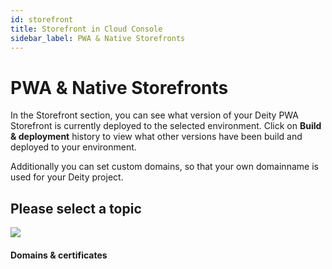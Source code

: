 ```yaml
---
id: storefront
title: Storefront in Cloud Console
sidebar_label: PWA & Native Storefronts
---
```



# PWA & Native Storefronts

In the Storefront section, you can see what version of your Deity PWA Storefront is currently deployed to the selected environment. Click on **Build & deployment** history to view what other versions have been build and deployed to your environment.

Additionally you can set custom domains, so that your own domainname is used for your Deity project.


<Notice />

## Please select a topic
<div className="flex mb80 brighten">
  <Card to="/docs/console/storefront/domains">
    <img src="/docs/img/icons/shield.svg" />
    <h4>Domains & certificates</h4>
    <p></p>
  </Card>
</div>